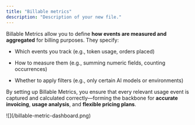 ```yaml
---
title: "Billable metrics"
description: "Description of your new file."
---
```


Billable Metrics allow you to define **how events are measured and aggregated** for billing purposes. They specify:

* Which events you track (e.g., token usage, orders placed)

* How to measure them (e.g., summing numeric fields, counting occurrences)

* Whether to apply filters (e.g., only certain AI models or environments)

By setting up Billable Metrics, you ensure that every relevant usage event is captured and calculated correctly—forming the backbone for **accurate invoicing**, **usage analysis**, and **flexible pricing plans**.
<Frame>
  ![](/billable-metric-dashboard.png)
</Frame>